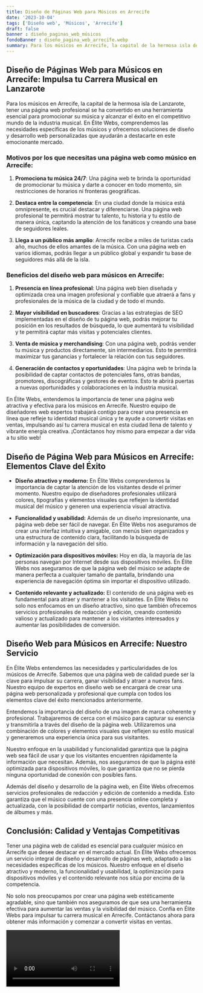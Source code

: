 ```yaml
---
title: Diseño de Páginas Web para Músicos en Arrecife
date: '2023-10-04'
tags: ['Diseño web', 'Músicos', 'Arrecife']
draft: false
banner : diseño_paginas_web_músicos
fondoBanner : diseño_pagina_web_arrecife.webp
summary: Para los músicos en Arrecife, la capital de la hermosa isla de Lanzarote, tener una página web profesional se ha convertido en una herramienta esencial para promocionar su música y alcanzar el éxito en el competitivo mundo de la industria musical. En Élite Webs, comprendemos las necesidades específicas de los músicos y ofrecemos soluciones de diseño y desarrollo web personalizadas que ayudarán a destacarte en este emocionante mercado.
---
```


## Diseño de Páginas Web para Músicos en Arrecife: Impulsa tu Carrera Musical en Lanzarote

Para los músicos en Arrecife, la capital de la hermosa isla de Lanzarote, tener una página web profesional se ha convertido en una herramienta esencial para promocionar su música y alcanzar el éxito en el competitivo mundo de la industria musical. En Élite Webs, comprendemos las necesidades específicas de los músicos y ofrecemos soluciones de diseño y desarrollo web personalizadas que ayudarán a destacarte en este emocionante mercado.

### Motivos por los que necesitas una página web como músico en Arrecife:

1. **Promociona tu música 24/7**: Una página web te brinda la oportunidad de promocionar tu música y darte a conocer en todo momento, sin restricciones de horarios ni fronteras geográficas.

2. **Destaca entre la competencia**: En una ciudad donde la música está omnipresente, es crucial destacar y diferenciarse. Una página web profesional te permitirá mostrar tu talento, tu historia y tu estilo de manera única, captando la atención de los fanáticos y creando una base de seguidores leales.

3. **Llega a un público más amplio**: Arrecife recibe a miles de turistas cada año, muchos de ellos amantes de la música. Con una página web en varios idiomas, podrás llegar a un público global y expandir tu base de seguidores más allá de la isla.

### Beneficios del diseño web para músicos en Arrecife:

1. **Presencia en línea profesional**: Una página web bien diseñada y optimizada crea una imagen profesional y confiable que atraerá a fans y profesionales de la música de la ciudad y de todo el mundo.

2. **Mayor visibilidad en buscadores**: Gracias a las estrategias de SEO implementadas en el diseño de tu página web, podrás mejorar tu posición en los resultados de búsqueda, lo que aumentará tu visibilidad y te permitirá captar más visitas y potenciales clientes.

3. **Venta de música y merchandising**: Con una página web, podrás vender tu música y productos directamente, sin intermediarios. Esto te permitirá maximizar tus ganancias y fortalecer la relación con tus seguidores.

4. **Generación de contactos y oportunidades**: Una página web te brinda la posibilidad de captar contactos de potenciales fans, otras bandas, promotores, discográficas y gestores de eventos. Esto te abrirá puertas a nuevas oportunidades y colaboraciones en la industria musical.

En Élite Webs, entendemos la importancia de tener una página web atractiva y efectiva para los músicos en Arrecife. Nuestro equipo de diseñadores web expertos trabajará contigo para crear una presencia en línea que refleje tu identidad musical única y te ayude a convertir visitas en ventas, impulsando así tu carrera musical en esta ciudad llena de talento y vibrante energía creativa. ¡Contáctanos hoy mismo para empezar a dar vida a tu sitio web!

<GifSeo />

<Cta />

## Diseño de Página Web para Músicos en Arrecife: Elementos Clave del Éxito

- **Diseño atractivo y moderno:** En Élite Webs comprendemos la importancia de captar la atención de los visitantes desde el primer momento. Nuestro equipo de diseñadores profesionales utilizará colores, tipografías y elementos visuales que reflejen la identidad musical del músico y generen una experiencia visual atractiva.

- **Funcionalidad y usabilidad:** Además de un diseño impresionante, una página web debe ser fácil de navegar. En Élite Webs nos aseguramos de crear una interfaz intuitiva y amigable, con menús bien organizados y una estructura de contenido clara, facilitando la búsqueda de información y la navegación del sitio.

- **Optimización para dispositivos móviles:** Hoy en día, la mayoría de las personas navegan por Internet desde sus dispositivos móviles. En Élite Webs nos aseguramos de que la página web del músico se adapte de manera perfecta a cualquier tamaño de pantalla, brindando una experiencia de navegación óptima sin importar el dispositivo utilizado.

- **Contenido relevante y actualizado:** El contenido de una página web es fundamental para atraer y mantener a los visitantes. En Élite Webs no solo nos enfocamos en un diseño atractivo, sino que también ofrecemos servicios profesionales de redacción y edición, creando contenido valioso y actualizado para mantener a los visitantes interesados y aumentar las posibilidades de conversión.

## Diseño Web para Músicos en Arrecife: Nuestro Servicio

En Élite Webs entendemos las necesidades y particularidades de los músicos de Arrecife. Sabemos que una página web de calidad puede ser la clave para impulsar su carrera, ganar visibilidad y atraer a nuevos fans. Nuestro equipo de expertos en diseño web se encargará de crear una página web personalizada y profesional que cumpla con todos los elementos clave del éxito mencionados anteriormente.

Entendemos la importancia del diseño de una imagen de marca coherente y profesional. Trabajaremos de cerca con el músico para capturar su esencia y transmitirla a través del diseño de la página web. Utilizaremos una combinación de colores y elementos visuales que reflejen su estilo musical y generaremos una experiencia única para sus visitantes.

Nuestro enfoque en la usabilidad y funcionalidad garantiza que la página web sea fácil de usar y que los visitantes encuentren rápidamente la información que necesitan. Además, nos aseguramos de que la página esté optimizada para dispositivos móviles, lo que garantiza que no se pierda ninguna oportunidad de conexión con posibles fans.

Además del diseño y desarrollo de la página web, en Élite Webs ofrecemos servicios profesionales de redacción y edición de contenido a medida. Esto garantiza que el músico cuente con una presencia online completa y actualizada, con la posibilidad de compartir noticias, eventos, lanzamientos de álbumes y más.

## Conclusión: Calidad y Ventajas Competitivas

Tener una página web de calidad es esencial para cualquier músico en Arrecife que desee destacar en el mercado actual. En Élite Webs ofrecemos un servicio integral de diseño y desarrollo de páginas web, adaptado a las necesidades específicas de los músicos. Nuestro enfoque en el diseño atractivo y moderno, la funcionalidad y usabilidad, la optimización para dispositivos móviles y el contenido relevante nos sitúa por encima de la competencia.

No solo nos preocupamos por crear una página web estéticamente agradable, sino que también nos aseguramos de que sea una herramienta efectiva para aumentar las ventas y la visibilidad del músico. Confía en Élite Webs para impulsar tu carrera musical en Arrecife. Contáctanos ahora para obtener más información y comenzar a convertir visitas en ventas.

<Video />

<CtaBot job='Músicos' city='Arrecife'/>

<Gmaps query='Arrecife+españa+maps' />